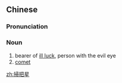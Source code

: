 {{also|扫把星}}
==Chinese==
{{zh-forms|s=扫把星|type=21}}

===Pronunciation===
{{zh-pron
|m=sàobǎxīng,tl2=y
|c=sou3 baa2 sing1
|cat=n
}}

===Noun===
{{zh-noun}}

# bearer of [[ill luck]], person with the evil eye
# [[comet]]

[[zh:掃把星]]